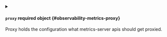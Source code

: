 
<details className="config-field" data-expandable="true">
<summary>

#### `proxy` <span className="config-field-required" data-required="false">required</span> <span className="config-field-type">object</span> <span className="config-field-default"></span> <span className="config-field-enum"></span> {#observability-metrics-proxy}

Proxy holds the configuration what metrics-server apis should get proxied.

</summary>




<details className="config-field" data-expandable="false" open>
<summary>

##### `nodes` <span className="config-field-required" data-required="false">required</span> <span className="config-field-type">boolean</span> <span className="config-field-default">false</span> <span className="config-field-enum"></span> {#observability-metrics-proxy-nodes}

Nodes defines if metrics-server nodes api should get proxied from host to vCluster.

</summary>



</details>



<details className="config-field" data-expandable="false" open>
<summary>

##### `pods` <span className="config-field-required" data-required="false">required</span> <span className="config-field-type">boolean</span> <span className="config-field-default">false</span> <span className="config-field-enum"></span> {#observability-metrics-proxy-pods}

Pods defines if metrics-server pods api should get proxied from host to vCluster.

</summary>



</details>


</details>
